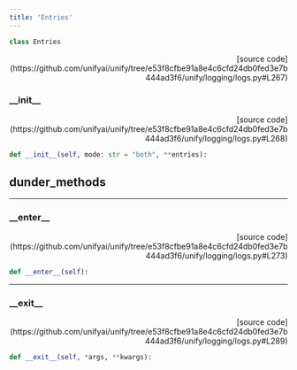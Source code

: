 ```yaml
---
title: 'Entries'
---
```


```python
class Entries
```

<p align="right">[source code](https://github.com/unifyai/unify/tree/e53f8cfbe91a8e4c6cfd24db0fed3e7b444ad3f6/unify/logging/logs.py#L267)</p>



### \_\_init\_\_

<p align="right">[source code](https://github.com/unifyai/unify/tree/e53f8cfbe91a8e4c6cfd24db0fed3e7b444ad3f6/unify/logging/logs.py#L268)</p>

```python
def __init__(self, mode: str = "both", **entries):
```



## dunder_methods

---

### \_\_enter\_\_

<p align="right">[source code](https://github.com/unifyai/unify/tree/e53f8cfbe91a8e4c6cfd24db0fed3e7b444ad3f6/unify/logging/logs.py#L273)</p>

```python
def __enter__(self):
```



---

### \_\_exit\_\_

<p align="right">[source code](https://github.com/unifyai/unify/tree/e53f8cfbe91a8e4c6cfd24db0fed3e7b444ad3f6/unify/logging/logs.py#L289)</p>

```python
def __exit__(self, *args, **kwargs):
```

